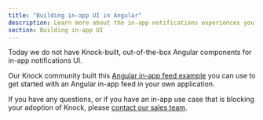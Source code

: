 ```yaml
---
title: "Building in-app UI in Angular"
description: Learn more about the in-app notifications experiences you can build in Angular with Knock.
section: Building in-app UI
---
```


Today we do not have Knock-built, out-of-the-box Angular components for in-app notifications UI.

Our Knock community built this [Angular in-app feed example](https://github.com/knocklabs/angular-in-app-feed-example) you can use to get started with an Angular in-app feed in your own application.

If you have any questions, or if you have an in-app use case that is blocking your adoption of Knock, please <a href="mailto:sales@knock.app">contact our sales team</a>.
